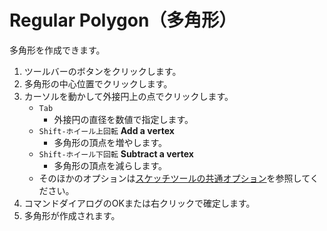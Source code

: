 
# Regular Polygon（多角形）

<Reference shortcut='' command='Regular Polygon' button='ツールバー' />

多角形を作成できます。

1. ツールバーのボタンをクリックします。
2. 多角形の中心位置でクリックします。
3. カーソルを動かして外接円上の点でクリックします。
   - `Tab` 
      - 外接円の直径を数値で指定します。
   - `Shift-ホイール上回転` **Add a vertex**
      - 多角形の頂点を増やします。
   - `Shift-ホイール下回転` **Subtract a vertex**
      - 多角形の頂点を減らします。
   - そのほかのオプションは[スケッチツールの共通オプション](common-options)を参照してください。
4. コマンドダイアログのOKまたは右クリックで確定します。
5. 多角形が作成されます。